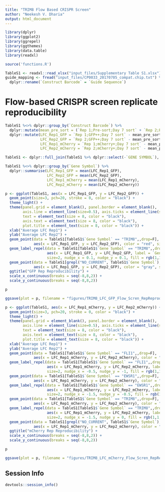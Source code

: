 ```yaml
---
title: "TRIM8 Flow Based CRISPR Screen"
author: "Neekesh V. Dharia"
output: html_document
---
```


```r
library(dplyr)
library(ggplot2)
library(ggrepel)
library(ggthemes)
library(data.table)
library(readxl)

source('functions.R')

TableS1 <- readxl::read_xlsx("input_files/Supplementary Table S1.xlsx")
guide_mapping <- fread("input_files/CP0033_20170705_compat.chip.txt") %>%
  dplyr::rename(`Construct Barcode` = `Guide Sequence`)
```

# Flow-based CRISPR screen replicate reproducibility


```r
TableS1 %<>% dplyr::group_by(`Construct Barcode`) %>%
  dplyr::mutate(mean_pre_sort = (`Rep 1;Pre-sort;Day 7 sort` + `Rep 2;Pre-sort;Day 7 sort`)/2) %>%
  dplyr::mutate(LFC_Rep1_GFP = `Rep 1;GFP++;Day 7 sort` - mean_pre_sort, 
                LFC_Rep2_GFP = `Rep 2;GFP++;Day 7 sort` - mean_pre_sort, 
                LFC_Rep1_mCherry = `Rep 1;mCherry+;Day 7 sort` - mean_pre_sort,
                LFC_Rep2_mCherry = `Rep 2;mCherry+;Day 7 sort` - mean_pre_sort)

TableS1 <- dplyr::full_join(TableS1 %>% dplyr::select(-`GENE SYMBOL`), guide_mapping, by="Construct Barcode")

TableS1 %<>% dplyr::group_by(`Gene Symbol`) %>%
  dplyr::summarise(LFC_Rep1_GFP = mean(LFC_Rep1_GFP),
                   LFC_Rep2_GFP = mean(LFC_Rep2_GFP),
                   LFC_Rep1_mCherry = mean(LFC_Rep1_mCherry),
                   LFC_Rep2_mCherry = mean(LFC_Rep2_mCherry))

p <- ggplot(TableS1, aes(x = LFC_Rep1_GFP, y = LFC_Rep2_GFP)) + 
  geom_point(size=3, pch=20, stroke = 0, color = "black") + 
  theme_light() + 
  theme(panel.grid = element_blank(), panel.border = element_blank(), 
        axis.line = element_line(size=0.5), axis.ticks = element_line(size=0.5, color="black"), 
        text = element_text(size = 8, color = "black"), 
        axis.text = element_text(size = 8, color = "black"), 
        plot.title = element_text(size = 8, color = "black")) + 
  xlab("Average LFC Rep1") + 
  ylab("Average LFC Rep2") + 
  geom_point(data = TableS1[TableS1$`Gene Symbol` == "TRIM8",,drop=F], 
             aes(x = LFC_Rep1_GFP, y = LFC_Rep2_GFP), color = "red", size = 3,  pch=20, stroke = 0) + 
  geom_label_repel(data = TableS1[TableS1$`Gene Symbol` == "TRIM8",,drop=F], 
                   aes(x = LFC_Rep1_GFP, y = LFC_Rep2_GFP, label = `Gene Symbol`), 
                   size=2, nudge_x = 0.1, nudge_y = 0.1, fill = rgb(1,1,1,0)) + 
  geom_point(data = TableS1[grepl("NO_CURRENT", TableS1$`Gene Symbol`),,drop=F], 
             aes(x = LFC_Rep1_GFP, y = LFC_Rep2_GFP), color = "gray", size = 3,  pch=20, stroke = 0) + 
  ggtitle("GFP Rep Reproducibility") + 
  scale_x_continuous(breaks = seq(-8,8,2)) + 
  scale_y_continuous(breaks = seq(-8,8,2))

p

ggsave(plot = p, filename = "figures/TRIM8_LFC_GFP_Flow_Scren_RepReprod.pdf", width = 2.5, height = 2.5, limitsize=FALSE, useDingbats=FALSE)

p <- ggplot(TableS1, aes(x = LFC_Rep1_mCherry, y = LFC_Rep2_mCherry)) + 
  geom_point(size=3, pch=20, stroke = 0, color = "black") + 
  theme_light() + 
  theme(panel.grid = element_blank(), panel.border = element_blank(), 
        axis.line = element_line(size=0.5), axis.ticks = element_line(size=0.5, color="black"), 
        text = element_text(size = 8, color = "black"), 
        axis.text = element_text(size = 8, color = "black"), 
        plot.title = element_text(size = 8, color = "black")) + 
  xlab("Average LFC Rep1") + 
  ylab("Average LFC Rep2") + 
  geom_point(data = TableS1[TableS1$`Gene Symbol` == "FLI1",,drop=F], 
             aes(x = LFC_Rep1_mCherry, y = LFC_Rep2_mCherry), color = "blue", size = 3,  pch=20, stroke = 0) + 
  geom_label_repel(data = TableS1[TableS1$`Gene Symbol` == "FLI1",,drop=F], 
                   aes(x = LFC_Rep1_mCherry, y = LFC_Rep2_mCherry, label = `Gene Symbol`), 
                   size=2, nudge_x = -0.5, nudge_y = -1, fill = rgb(1,1,1,0)) + 
  geom_point(data = TableS1[TableS1$`Gene Symbol` == "EWSR1",,drop=F], 
             aes(x = LFC_Rep1_mCherry, y = LFC_Rep2_mCherry), color = "purple", size = 3,  pch=20, stroke = 0) + 
  geom_label_repel(data = TableS1[TableS1$`Gene Symbol` == "EWSR1",,drop=F], 
                   aes(x = LFC_Rep1_mCherry, y = LFC_Rep2_mCherry, label = `Gene Symbol`), 
                   size=2, nudge_x = -1.5, nudge_y = -0.5, fill = rgb(1,1,1,0)) + 
  geom_point(data = TableS1[TableS1$`Gene Symbol` == "TRIM8",,drop=F], 
             aes(x = LFC_Rep1_mCherry, y = LFC_Rep2_mCherry), color = "red", size = 3,  pch=20, stroke = 0) + 
  geom_label_repel(data = TableS1[TableS1$`Gene Symbol` == "TRIM8",,drop=F], 
                   aes(x = LFC_Rep1_mCherry, y = LFC_Rep2_mCherry, label = `Gene Symbol`), 
                   size=2, nudge_x = -1.5, nudge_y = 0, fill = rgb(1,1,1,0)) + 
  geom_point(data = TableS1[grepl("NO_CURRENT", TableS1$`Gene Symbol`),,drop=F], 
             aes(x = LFC_Rep1_mCherry, y = LFC_Rep2_mCherry), color = "gray", size = 3,  pch=20, stroke = 0) + 
  ggtitle("mCherry Rep Reproducibility") + 
  scale_x_continuous(breaks = seq(-8,8,2)) + 
  scale_y_continuous(breaks = seq(-8,8,2))

p

ggsave(plot = p, filename = "figures/TRIM8_LFC_mCherry_Flow_Scren_RepReprod.pdf", width = 2.5, height = 2.5, limitsize=FALSE, useDingbats=FALSE)
```


## Session Info

```r
devtools::session_info()
```
